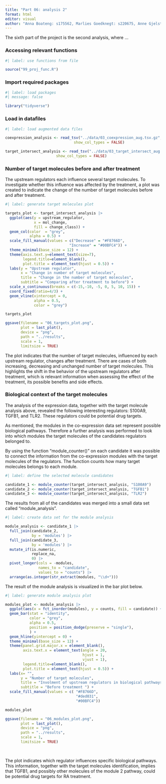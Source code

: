```yaml
---
title: "Part 06: analysis 2"
format: html
editor: visual
author: "Anna Boateng: s175562, Marlies Goedknegt: s220675, Anne Gjelstrup: s194530, Katja Jagd: s185395, Olivia Ronnenberg: s183359"
---
```


The sixth part of the project is the second analysis, where ...

### Accessing relevant functions

```r
#| label: use functions from file

source("99_proj_func.R")
```

### Import required packages

```r
#| label: load packages
#| message: false

library("tidyverse")
```

### Load in datafiles

```r
#| label: load augmented data files

coexpression_analysis <- read_tsv("../data/03_coexpression_aug.tsv.gz",
                               show_col_types = FALSE)

target_intersect_analysis <- read_tsv("../data/03_target_intersect_aug.tsv.gz",
                       show_col_types = FALSE)
```

### Number of target molecules before and after treatment

The upstream regulators each influence several target molecules. To investigate whether this influence was affected by the treatment, a plot was created to indicate the change of the number of target molecules before and after treatment.

```r
#| label: generate target molecules plot

targets_plot <- target_intersect_analysis |> 
  ggplot(aes(y = upstream_regulator,
             x = mol_change,
             fill = change_class)) +
  geom_col(color  = "grey", 
           alpha = 0.5) +
  scale_fill_manual(values = c("Decrease" = "#F8766D",
                             "Increase" = "#00BFC4")) +
  theme_minimal(base_size = 12) +
  theme(axis.text.y=element_text(size=7),
        legend.title=element_blank(),
        plot.title = element_text(hjust = 0.5)) +
  labs(y = "Upstream regulator",
       x = "Change in number of target molecules",
       title = "Change in the number of target molecules",
       subtitle = "Comparing after treatment to before") + 
  scale_x_continuous(breaks = c(-15,-10, -5, 0, 5, 10, 15)) +
  coord_fixed(ratio=4/3) + 
  geom_vline(xintercept = 0,
             alpha = 0.5,
             color = "grey")

targets_plot

ggsave(filename = "06_targets_plot.png",
       plot = last_plot(),
       device = "png",
       path = "../results",
       scale = 1,
       limitsize = TRUE)


```

The plot indicates that the number of target molecules, influenced by each upstream regulator, changes after treatment. There are cases of both increasing, decreasing and unchanged number of target molecules. This highlights the shift in the behavior of the upstream regulators after treatment, which is relevant information when assessing the effect of the treatment, its possible benefits and side effects.

### Biological context of the target molecules

The analysis of the expression data, together with the target molecule analysis above, revealed the following interesting regulators: S100A9, TGFB1, and TLR2. These regulators could be potential drug targets.

As mentioned, the modules in the co-expression data set represent possible biological pathways. Therefore a further analysis was performed to look into which modules the target molecules of the candidates regulators belonged to.

By using the function "module_counter()" on each candidate it was possible to connect the information from the co-expression modules with the target molecules of the regulators. The function counts how many target molecules belongs to each module.

```r
#| label: define the selected molecule candidates

candidate_1 <- module_counter(target_intersect_analysis, "S100A9")
candidate_2 <- module_counter(target_intersect_analysis, "TGFB1")
candidate_3 <- module_counter(target_intersect_analysis, "TLR2")
```

The results from all of the candidates was merged into a small data set called "module_analysis".

```r
#| label: create data set for the module analysis

module_analysis <- candidate_1 |> 
  full_join(candidate_2,
            by = 'modules') |> 
  full_join(candidate_3,
            by = 'modules') |> 
  mutate_if(is.numeric,
            replace_na,
            0) |> 
  pivot_longer(cols = -modules,
               names_to = "candidate",
               values_to = "counts") |> 
  arrange(as.integer(str_extract(modules, "\\d+")))
```

The result of the module analysis is visualized in the bar plot below.

```r
#| label: generate module analysis plot

modules_plot <- module_analysis |>
  ggplot(aes(x = fct_inorder(modules), y = counts, fill = candidate)) +
  geom_bar(stat = "identity",
           color = "grey",
           alpha = 0.5,
           position = position_dodge(preserve = "single"),
           ) +
  geom_hline(yintercept = 0) + 
  theme_minimal(base_size = 12) +
  theme(panel.grid.major.x = element_blank(),
        axis.text.x = element_text(angle = 20,
                                   hjust = 1,
                                   vjust = 1),
        legend.title=element_blank(),
        plot.title = element_text(hjust = 0.5)) +
  labs(x= "",
       y = "Number of target molecules",
       title = "Involment of upstream regulators in biological pathways (modules)",
       subtitle = "Before treatment ") +
  scale_fill_manual(values = c( "#F8766D",
                                "#ded031",
                                "#00BFC4")) 

modules_plot

ggsave(filename = "06_modules_plot.png",
       plot = last_plot(),
       device = "png",
       path = "../results",
       scale = 1,
       limitsize = TRUE)
               
                    
```

The plot indicates which regulator influences specific biological pathways. This information, together with the target molecules identification, implies that TGFB1, and possibly other molecules of the module 2 pathway, could be potential drug targets for RA treatment.
